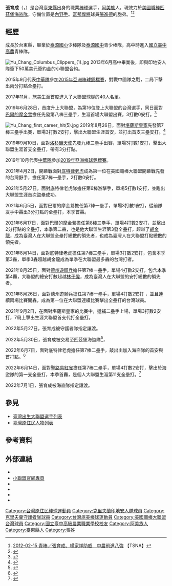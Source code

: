 {{Multiple issues|
{{Prose|time=2021-09-24T04:57:52+00:00}}
{{BLPsources|time=2021-09-24T04:57:52+00:00}}
}}
{{Infobox MLB player|
|name=張育成<br />Yu Chang|
|image=Yu Chang with the Cleveland Indians in 2021 spring training (cropped).jpg|
|caption=|
|width=300|
|position=內野手|
|team=匹茲堡海盜|
|number=6|
|bats=右|
|throws=右|
|birthdate={{birth_date_and_age|1995|8|18|mf=y}}|
|birthplace={{TWN}}[[臺東縣|臺東縣]]|
|debutleague=美國職棒
|debutdate=6月28日
|debutyear=2019年
|debutteam=克里夫蘭印地安人
|statyear=2022年6月14日
|stat1label=打擊率
|stat1value=0.208
|stat2label=全壘打
|stat2value=11
|stat3label=打點
|stat3value=48
|stat4label=盜壘
|stat4value=1
|teams =
* [[克里夫蘭守護者|克里夫蘭印地安人/守護者]]（小聯盟－大聯盟，{{mlby|2013}}–{{mlby|2022}}）
* [[匹茲堡海盜|匹茲堡海盜]]（{{mlby|2022}}–）
|highlights=
|medaltemplates=
{{MedalCountry | {{TPE}} }}
{{MedalSport | 男子[[棒球|棒球]]}}
{{MedalCompetition| [[亞洲棒球錦標賽|亞洲棒球錦標賽]]}}
{{MedalSilver| [[2015年亞洲棒球錦標賽|2015年亞錦賽]]|團隊}}
{{MedalGold | [[2019年亞洲棒球錦標賽|2019年亞錦賽]]|團隊}}
}}

'''張育成'''（{{lang-en|''Yu-Cheng Chang''／登錄名：''Yu Chang''}}，{{bd|1995年|8月18日}}）是台灣[[臺東縣|臺東縣]]出身的職業[[棒球|棒球]]選手，[[阿美族|阿美族]]人。現效力於[[美國職棒|美國職棒]][[匹茲堡海盜隊|匹茲堡海盜隊]]，守備位置是[[內野手|內野手]]。[[富邦悍將|富邦悍將]]球員[[張進德|張進德]]的胞弟。<ref>[http://www.tsna.com.tw/?q=node/27583 2012-02-15 青棒／張育成、楊家祥助威　中農前進八強] {{Wayback|url=http://www.tsna.com.tw/?q=node%2F27583 |date=20190921024920 }}【TSNA】</ref><ref>{{cite web |title=Yu Chang Stats, Fantasy & News |url=https://www.mlb.com/player/yu-chang-644374 |website=MLB.com |publisher=MLB Advanced Media, LP. |accessdate=2021-09-30 |archive-date=2021-09-27 |archive-url=https://web.archive.org/web/20210927111151/https://www.mlb.com/player/yu-chang-644374 |dead-url=no }}</ref>

==經歷==
成長於台東縣，畢業於[[泰源國小|泰源國小]]少棒隊及[[泰源國中|泰源國中]]青少棒隊，高中時進入[[國立中興大學附屬臺中高級農業職業學校|國立臺中高農]]青棒隊。

[[File:Yu_Chang_Columbus_Clippers_(1).jpg|thumb]]
2013年6月高中畢業後，即與印地安人隊簽下50萬美元簽約金的小聯盟合約。

2015年9月代表[[中華成棒隊|中華隊]]參加[[2015年亞洲棒球錦標賽|2015年亞洲棒球錦標賽]]，對戰中國隊之戰，二局下擊出兩分打點全壘打。

2017年11月，旅美生涯首度進入了大聯盟球隊的40人名單。

2019年6月28日，首度升上大聯盟，為第16位登上大聯盟的台灣選手，同日面對[[巴爾的摩金鶯|巴爾的摩金鶯]]擔任先發第八棒三壘手，生涯首場大聯盟出賽，3打數0安打。<ref>{{cite news |author1=吳敏欣 |title=MLB／張育成升大聯盟 教頭：希望幫我們贏幾場 |url=https://udn.com/news/story/6999/3899250 |accessdate=2019-08-29 |publisher=聯合新聞網 |date=2019-06-29 |archive-date=2019-08-29 |archive-url=https://web.archive.org/web/20190829145135/https://udn.com/news/story/6999/3899250 |dead-url=no }}</ref>

[[File:Yu_Chang_first_career_hit(5).jpg|thumb]]
2019年8月26日，面對[[堪薩斯皇家|堪薩斯皇家]]先發第7棒三壘手出賽，單場3打數2安打，擊出大聯盟生涯首安，並打出首支三壘安打。<ref>{{cite news |title=張育成雙安加碼美技 球迷狂呼「Yuuuu!」 - 自由體育 |url=https://sports.ltn.com.tw/m/news/paper/1313626 |accessdate=2019-08-29 |publisher=自由時報 |date=2019-08-27 |archive-date=2019-08-29 |archive-url=https://web.archive.org/web/20190829144137/https://sports.ltn.com.tw/m/news/paper/1313626 |dead-url=no }}</ref>

2019年9月10日，面對[[洛杉磯天使|洛杉磯天使]]先發九棒三壘手出賽，單場3打數1安打，擊出大聯盟生涯首支全壘打，帶有3分打點。

2019年10月代表[[中華成棒隊|中華隊]]參加[[2019年亞洲棒球錦標賽|2019年亞洲棒球錦標賽]]。

2021年4月2日，開幕戰面對[[底特律老虎|底特律老虎]]成為第一位在美國職棒大聯盟開幕戰先發的台灣野手，擔任第7棒一壘手，2打數0安打。

2021年5月27日，面對底特律老虎隊擔任第6棒游擊手，單場5打數1安打，並跑出大聯盟生涯首次盜壘成功。

2021年6月5日，面對巴爾的摩金鶯擔任第7棒一壘手，單場3打數1安打，從前隊友{{link-en|Adam Plutko|Adam Plutko}}手中轟出3分打點的全壘打，本季首轟。

2021年6月17日，面對巴爾的摩金鶯擔任第8棒三壘手，單場4打數2安打，並擊出2分打點的全壘打，本季第二轟，也是他大聯盟生涯第3發全壘打，超越了[[胡金龍|胡金龍]]，成為臺灣人在大聯盟全壘打總數的領先者，也成為臺灣人在大聯盟打點總數的領先者。

2021年8月14日，面對底特律老虎擔任第7棒三壘手，單場3打數2安打，包含本季第3轟，單季3轟超越胡金龍成為單季在大聯盟最多轟的台灣打者。

2021年8月25日，面對[[德州遊騎兵|德州遊騎兵]]擔任第7棒一壘手，單場4打數2安打，包含本季第4轟，大聯盟的總安打數超越[[林子偉|林子偉]]，成為臺灣人在大聯盟的安打總數的領先者。

2021年8月26日，面對德州遊騎兵擔任第7棒一壘手，單場4打數2安打 ，並且連續兩場比賽開轟，成為第一位在大聯盟連續比賽擊出全壘打的台灣球員。

2021年9月2日，在面對堪薩斯皇家的比賽中，遞補二壘手上場，單場3打數2安打，7局上擊出生涯大聯盟首支代打全壘打。

2022年5月27日，張育成被守護者隊指定讓渡。

2022年5月30日，張育成被交易至匹茲堡海盜隊<ref>{{cite web |author1=Associated Press |title=Pittsburgh Pirates acquire infielder Yu Chang from Cleveland Guardians |url=https://www.espn.com/mlb/story/_/id/34010409/pittsburgh-pirates-acquire-infielder-yu-chang-cleveland-guardians |website=ESPN |publisher=ESPN |accessdate=2022-06-08 |archive-date=2022-06-09 |archive-url=https://web.archive.org/web/20220609161124/https://www.espn.com/mlb/story/_/id/34010409/pittsburgh-pirates-acquire-infielder-yu-chang-cleveland-guardians }}</ref>，

2022年6月7日，面對底特律老虎擔任第7棒二壘手，敲出出加入海盜隊的首安與首打點。<ref>{{cite news |author1=蘇志畬 |title=張育成首安首打點出爐 終結19打數乾旱高舉雙手慶祝 |url=https://udn.com/news/story/6999/6372290?from=udn_ch2_menu_v2_main_index |accessdate=2022-06-08 |work=聯合報 |publisher=聯合線上公司 |date=2022-06-08}}</ref>

2022年6月14日，面對[[聖路易紅雀|聖路易紅雀]]擔任第7棒二壘手，單場4打數2安打，擊出於海盜隊的第一支全壘打，本季首轟，是個人大聯盟生涯第11支全壘打。<ref>{{cite web |title=Goldschmidt's 3 RBI leads Cards, Pirates' 8th loss in row |url=https://www.espn.com/mlb/recap?gameId=401429993 |publisher=ESPN Enterprises, Inc. |accessdate=2022-06-15 |archive-date=2022-06-15 |archive-url=https://web.archive.org/web/20220615003700/https://www.espn.com/mlb/recap?gameId=401429993 }}</ref>

2022年7月1日，張育成被海盜隊指定讓渡。

==參見==
* [[臺灣出生大聯盟選手列表|臺灣出生大聯盟選手列表]]
* [[臺灣原住民人物列表|臺灣原住民人物列表]]

==參考資料==
{{reflist}}

==外部連結==
*{{baseballstats|mlb=644374|espn=33876|br=c/changyu01|fangraphs=sa830276|cube=188356|brm=chang-000yu-}}
*[http://www.milb.com/player/index.jsp?sid=milb&player_id=644374 小聯盟官網專頁] {{Wayback|url=http://www.milb.com/player/index.jsp?sid=milb&player_id=644374 |date=20180616053531 }}
*{{Facebook|YutheSouljaBoy}}
* {{Instagram|yuc_chang}}
* {{twitter|YutheSouljaBoy|張育成}}
* {{台灣棒球維基館|張育成}}

{{匹茲堡海盜隊當前登錄名單}}
{{2011年第十五屆IBA世界青少棒錦標賽中華青少棒代表隊}}

{{DEFAULTSORT:Chang Yu Cheng}}
[[Category:台灣原住民棒球運動員|Category:台灣原住民棒球運動員]]
[[Category:克里夫蘭印地安人隊球員|Category:克里夫蘭印地安人隊球員]]
[[Category:克里夫蘭守護者隊球員|Category:克里夫蘭守護者隊球員]]
[[Category:台灣旅美棒球運動員|Category:台灣旅美棒球運動員]]
[[Category:美國職棒大聯盟台灣球員|Category:美國職棒大聯盟台灣球員]]
[[Category:國立臺中高級農業職業學校校友|Category:國立臺中高級農業職業學校校友]]
[[Category:阿美族人|Category:阿美族人]]
[[Category:臺東縣人|Category:臺東縣人]]
[[Category:張姓|Category:張姓]]